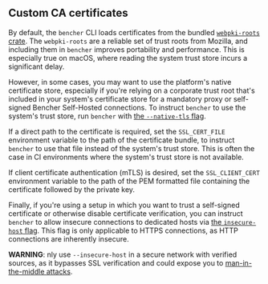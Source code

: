 ## Custom CA certificates

By default, the `bencher` CLI loads certificates from the bundled [`webpki-roots` crate](webpki-roots).
The `webpki-roots` are a reliable set of trust roots from Mozilla,
and including them in `bencher` improves portability and performance.
This is especially true on macOS, where reading the system trust store incurs a significant delay.

However, in some cases, you may want to use the platform's native certificate store,
especially if you're relying on a corporate trust root that's included in your system's certificate store
for a mandatory proxy or self-signed Bencher Self-Hosted connections.
To instruct `bencher` to use the system's trust store, run `bencher` with
[the `--native-tls` flag][native tls].

If a direct path to the certificate is required,
set the `SSL_CERT_FILE` environment variable to the path of the certificate bundle,
to instruct `bencher` to use that file instead of the system's trust store.
This is often the case in CI environments where the system's trust store is not available.

If client certificate authentication (mTLS) is desired,
set the `SSL_CLIENT_CERT` environment variable to the path of the PEM formatted file
containing the certificate followed by the private key.

Finally, if you're using a setup in which you want to trust a self-signed certificate
or otherwise disable certificate verification,
you can instruct `bencher` to allow insecure connections to dedicated hosts via
[the `insecure-host` flag][insecure host].
This flag is only applicable to HTTPS connections, as HTTP connections are inherently insecure.

**WARNING**: nly use `--insecure-host` in a secure network with verified sources,
as it bypasses SSL verification and could expose you to [man-in-the-middle attacks][wikipedia mitm].

[wikipedia mitm]: https://en.wikipedia.org/wiki/Man-in-the-middle_attack

[webpki-roots]: https://github.com/rustls/webpki-roots
[native tls]: /docs/explanation/bencher-run/#--native-tls
[insecure host]: /docs/explanation/bencher-run/#--insecure-host
